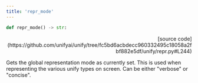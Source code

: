 ```yaml
---
title: 'repr_mode'
---
```


```python
def repr_mode() -> str:
```

<p align="right">[source code](https://github.com/unifyai/unify/tree/fc5bd6acbdecc960332495c18058a2fbf882e5df/unify/repr.py#L244)</p>

Gets the global representation mode as currently set. This is used when representing
the various unify types on screen. Can be either "verbose" or "concise".